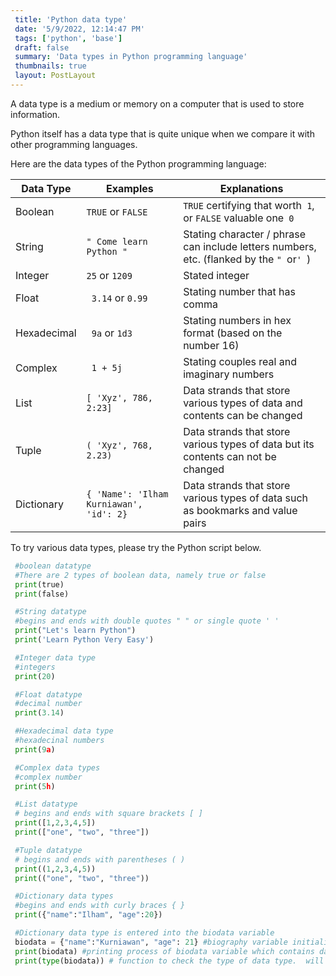 ```yaml
---
 title: 'Python data type'
 date: '5/9/2022, 12:14:47 PM'
 tags: ['python', 'base']
 draft: false
 summary: 'Data types in Python programming language'
 thumbnails: true
 layout: PostLayout
---
```


 A data type is a medium or memory on a computer that is used to store information.

 Python itself has a data type that is quite unique when we compare it with other programming languages.

 Here are the data types of the Python programming language:

 |  Data Type   |  Examples                                |  Explanations                                                                            |  
 |  ----------- |  --------------------------------------- |  --------------------------------------------------------------------------------------- |
 |  Boolean     |  `TRUE` or `FALSE`                       |  `TRUE` certifying that worth` 1`, or `FALSE` valuable one` 0`                           |
 |  String      |  `" Come learn Python "`                 |  Stating character / phrase can include letters numbers, etc. (flanked by the `" `or`' `) |
 |  Integer     |  `25` or `1209`                          |  Stated integer                                                                          |
 |  Float       |  ` 3.14` or `0.99`                       |  Stating number that has comma                                                           |
 |  Hexadecimal |  ` 9a` or `1d3`                          |  Stating numbers in hex format (based on the number 16)                                  |
 |  Complex     |  ` 1 + 5j`                               |  Stating couples real and imaginary numbers                                              |
 |  List        |  `[ 'Xyz', 786, 2:23]`                   |  Data strands that store various types of data and contents can be changed               |
 |  Tuple       |  `( 'Xyz', 768, 2.23)`                   |  Data strands that store various types of data but its contents can not be changed       |
 |  Dictionary  |  `{ 'Name': 'Ilham Kurniawan', 'id': 2}` |  Data strands that store various types of data such as bookmarks and value pairs         |

 To try various data types, please try the Python script below.

```python:data-type.py
 #boolean datatype
 #There are 2 types of boolean data, namely true or false
 print(true)
 print(false)

 #String datatype
 #begins and ends with double quotes " " or single quote ' '
 print("Let's learn Python")
 print('Learn Python Very Easy')

 #Integer data type
 #integers
 print(20)

 #Float datatype
 #decimal number
 print(3.14)

 #Hexadecimal data type
 #hexadecinal numbers
 print(9a)

 #Complex data types
 #complex number
 print(5h)

 #List datatype
 # begins and ends with square brackets [ ]
 print([1,2,3,4,5])
 print(["one", "two", "three"])

 #Tuple datatype
 # begins and ends with parentheses ( )
 print((1,2,3,4,5))
 print(("one", "two", "three"))

 #Dictionary data types
 #begins and ends with curly braces { }
 print({"name":"Ilham", "age":20})

 #Dictionary data type is entered into the biodata variable
 biodata = {"name":"Kurniawan", "age": 21} #biography variable initialization process
 print(biodata) #printing process of biodata variable which contains data type Dictionary
 print(type(biodata)) # function to check the type of data type.  will show <class 'dict'> which means dict is a data type dictionary
```
